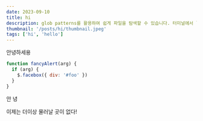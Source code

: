 ```yaml
---
date: 2023-09-10
title: hi
description: glob patterns를 활용하여 쉽게 파일을 탐색할 수 있습니다. 터미널에서 ls src/**/*.tsx을 입력하면 어떤 결과가 나올지 쉽게 유추하실 수 있을 것입니다. 다양한 언어에서 이를 지원하고 있으며 NodeJS 환경에서도 이를 활용할 수 있습니다.
thumbnail: '/posts/hi/thumbnail.jpeg'
tags: ['hi', 'hello']
---
```


안녕하세용

```jsx showLineNumbers
function fancyAlert(arg) {
  if (arg) {
    $.facebox({ div: '#foo' })
  }
}
```

안
녕

이제는
더이상
물러날 곳이 없다!
